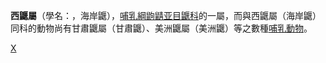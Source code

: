 {{更新|time=2019-09-08T13:50:18+00:00}}
{{Automatic taxobox
| taxon = Scapanus
| authority = 
| image = Scapanus latimanus.jpg
| image_caption = ''[[Scapanus_latimanus|Scapanus latimanus]]''
}}
'''西鼴屬'''（學名：{{lang|la|''Scapanus''}}，海岸鼴），[[哺乳綱|哺乳綱]][[鼩鼱亚目|鼩鼱亚目]][[鼴科|鼴科]]的一屬，而與西鼴屬（海岸鼴）同科的動物尚有甘肅鼴屬（甘肅鼴）、美洲鼴屬（美洲鼴）等之數種[[哺乳動物|哺乳動物]]。

{{mammal-stub}}
{{Taxonbar}}
[[Category:鼴科|X]]